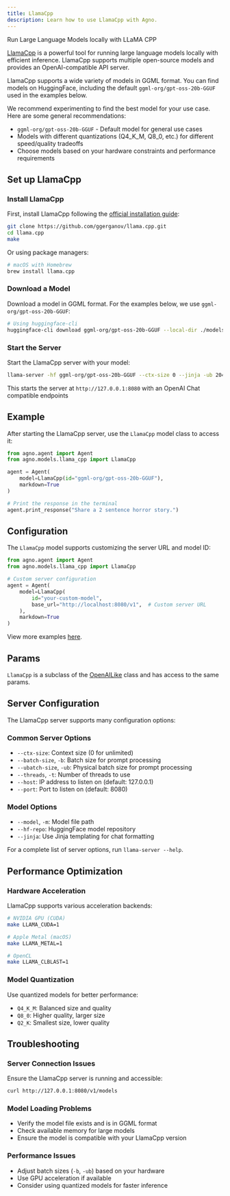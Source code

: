 ```yaml
---
title: LlamaCpp
description: Learn how to use LlamaCpp with Agno.
---
```


Run Large Language Models locally with LLaMA CPP

[LlamaCpp](https://github.com/ggerganov/llama.cpp) is a powerful tool for running large language models locally with efficient inference. LlamaCpp supports multiple open-source models and provides an OpenAI-compatible API server.

LlamaCpp supports a wide variety of models in GGML format. You can find models on HuggingFace, including the default `ggml-org/gpt-oss-20b-GGUF` used in the examples below.

We recommend experimenting to find the best model for your use case. Here are some general recommendations:

- `ggml-org/gpt-oss-20b-GGUF` - Default model for general use cases
- Models with different quantizations (Q4_K_M, Q8_0, etc.) for different speed/quality tradeoffs
- Choose models based on your hardware constraints and performance requirements

## Set up LlamaCpp

### Install LlamaCpp

First, install LlamaCpp following the [official installation guide](https://github.com/ggerganov/llama.cpp):

```bash install
git clone https://github.com/ggerganov/llama.cpp.git
cd llama.cpp
make
```

Or using package managers:

```bash brew install
# macOS with Homebrew
brew install llama.cpp
```

### Download a Model

Download a model in GGML format. For the examples below, we use `ggml-org/gpt-oss-20b-GGUF`:

```bash download model
# Using huggingface-cli
huggingface-cli download ggml-org/gpt-oss-20b-GGUF --local-dir ./models/gpt-oss-20b
```

### Start the Server

Start the LlamaCpp server with your model:

```bash start server
llama-server -hf ggml-org/gpt-oss-20b-GGUF --ctx-size 0 --jinja -ub 2048 -b 2048
```

This starts the server at `http://127.0.0.1:8080` with an OpenAI Chat compatible endpoints

## Example

After starting the LlamaCpp server, use the `LlamaCpp` model class to access it:

<CodeGroup>

```python agent.py
from agno.agent import Agent
from agno.models.llama_cpp import LlamaCpp

agent = Agent(
    model=LlamaCpp(id="ggml-org/gpt-oss-20b-GGUF"),
    markdown=True
)

# Print the response in the terminal
agent.print_response("Share a 2 sentence horror story.")
```

</CodeGroup>

## Configuration

The `LlamaCpp` model supports customizing the server URL and model ID:

<CodeGroup>

```python custom_config.py
from agno.agent import Agent
from agno.models.llama_cpp import LlamaCpp

# Custom server configuration
agent = Agent(
    model=LlamaCpp(
        id="your-custom-model",
        base_url="http://localhost:8080/v1",  # Custom server URL
    ),
    markdown=True
)
```

</CodeGroup>

<Note> View more examples [here](/examples/models/llama_cpp/basic). </Note>

## Params

<Snippet file="model-llama-cpp-params.mdx" />

`LlamaCpp` is a subclass of the [OpenAILike](/concepts/models/openai-like) class and has access to the same params.

## Server Configuration

The LlamaCpp server supports many configuration options:

### Common Server Options

- `--ctx-size`: Context size (0 for unlimited)
- `--batch-size`, `-b`: Batch size for prompt processing
- `--ubatch-size`, `-ub`: Physical batch size for prompt processing
- `--threads`, `-t`: Number of threads to use
- `--host`: IP address to listen on (default: 127.0.0.1)
- `--port`: Port to listen on (default: 8080)

### Model Options

- `--model`, `-m`: Model file path
- `--hf-repo`: HuggingFace model repository
- `--jinja`: Use Jinja templating for chat formatting

For a complete list of server options, run `llama-server --help`.

## Performance Optimization

### Hardware Acceleration

LlamaCpp supports various acceleration backends:

```bash gpu acceleration
# NVIDIA GPU (CUDA)
make LLAMA_CUDA=1

# Apple Metal (macOS)
make LLAMA_METAL=1

# OpenCL
make LLAMA_CLBLAST=1
```

### Model Quantization

Use quantized models for better performance:

- `Q4_K_M`: Balanced size and quality
- `Q8_0`: Higher quality, larger size
- `Q2_K`: Smallest size, lower quality

## Troubleshooting

### Server Connection Issues

Ensure the LlamaCpp server is running and accessible:

```bash check server
curl http://127.0.0.1:8080/v1/models
```

### Model Loading Problems

- Verify the model file exists and is in GGML format
- Check available memory for large models
- Ensure the model is compatible with your LlamaCpp version

### Performance Issues

- Adjust batch sizes (`-b`, `-ub`) based on your hardware
- Use GPU acceleration if available
- Consider using quantized models for faster inference
